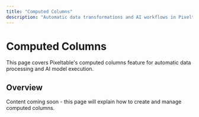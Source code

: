```yaml
---
title: "Computed Columns"
description: "Automatic data transformations and AI workflows in Pixeltable"
---
```


# Computed Columns

This page covers Pixeltable's computed columns feature for automatic data processing and AI model execution.

## Overview

Content coming soon - this page will explain how to create and manage computed columns.
